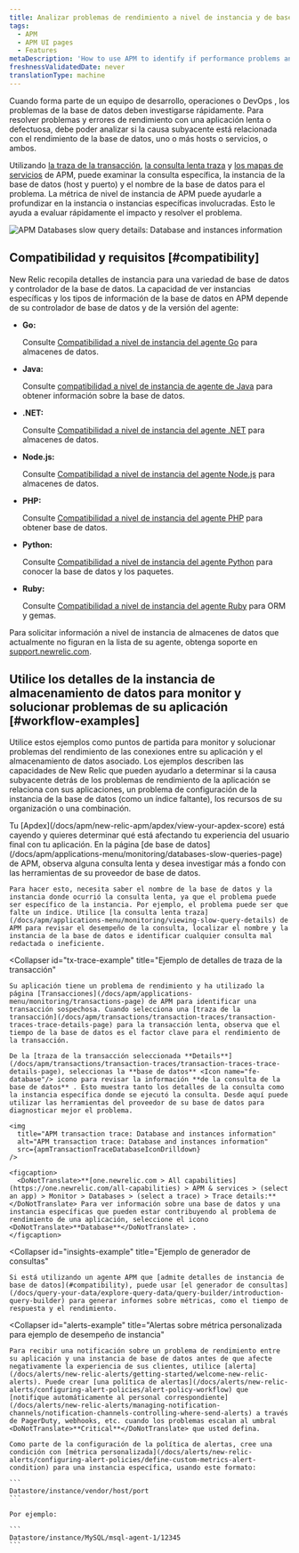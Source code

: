 ```yaml
---
title: Analizar problemas de rendimiento a nivel de instancia y de base de datos
tags:
  - APM
  - APM UI pages
  - Features
metaDescription: 'How to use APM to identify if performance problems and errors are due to database performance, one or more hosts/instances or services, or both.'
freshnessValidatedDate: never
translationType: machine
---
```




Cuando forma parte de un equipo de desarrollo, operaciones o DevOps , los problemas de la base de datos deben investigarse rápidamente. Para resolver problemas y errores de rendimiento con una aplicación lenta o defectuosa, debe poder analizar si la causa subyacente está relacionada con el rendimiento de la base de datos, uno o más hosts o servicios, o ambos.

Utilizando [la traza de la transacción](/docs/apm/transactions/transaction-traces/transaction-traces), [la consulta lenta traza](/docs/apm/applications-menu/monitoring/viewing-slow-query-details) y [los mapas de servicios](/docs/data-analysis/service-maps/get-started/service-maps-visualize-monitor-apps-entire-architecture) de APM, puede examinar la consulta específica, la instancia de la base de datos (host y puerto) y el nombre de la base de datos para el problema. La métrica de nivel de instancia de APM puede ayudarle a profundizar en la instancia o instancias específicas involucradas. Esto le ayuda a evaluar rápidamente el impacto y resolver el problema.

<img
  title="APM Databases slow query details: Database and instances information"
  alt="APM Databases slow query details: Database and instances information"
  src={apmDatabaseOverview}
/>

## Compatibilidad y requisitos [#compatibility]

New Relic recopila detalles de instancia para una variedad de base de datos y controlador de la base de datos. La capacidad de ver instancias específicas y los tipos de información de la base de datos en APM depende de su controlador de base de datos y de la versión del agente:

* <DoNotTranslate>**Go:**</DoNotTranslate>

  Consulte [Compatibilidad a nivel de instancia del agente Go](/docs/agents/go-agent/get-started/go-agent-compatibility-requirements#datastores) para almacenes de datos.

* <DoNotTranslate>**Java:**</DoNotTranslate>

  Consulte [compatibilidad a nivel de instancia de agente de Java](/docs/agents/java-agent/getting-started/compatibility-requirements-java-agent#instance-level-db) para obtener información sobre la base de datos.

* <DoNotTranslate>**.NET:**</DoNotTranslate>

  Consulte [Compatibilidad a nivel de instancia del agente .NET](/docs/agents/net-agent/getting-started/compatibility-requirements-net-agent#instance-details) para almacenes de datos.

* <DoNotTranslate>**Node.js:**</DoNotTranslate>

  Consulte [Compatibilidad a nivel de instancia del agente Node.js](/docs/agents/nodejs-agent/getting-started/compatibility-requirements-nodejs-agent#instance-details) para almacenes de datos.

* <DoNotTranslate>**PHP:**</DoNotTranslate>

  Consulte [Compatibilidad a nivel de instancia del agente PHP](/docs/agents/php-agent/getting-started/php-agent-compatibility-requirements#instance-details) para obtener base de datos.

* <DoNotTranslate>**Python:**</DoNotTranslate>

  Consulte [Compatibilidad a nivel de instancia del agente Python](/docs/agents/python-agent/getting-started/instrumented-python-packages#instance-details) para conocer la base de datos y los paquetes.

* <DoNotTranslate>**Ruby:**</DoNotTranslate>

  Consulte [Compatibilidad a nivel de instancia del agente Ruby](/docs/agents/ruby-agent/getting-started/ruby-agent-requirements-supported-frameworks#instance_details) para ORM y gemas.

Para solicitar información a nivel de instancia de almacenes de datos que actualmente no figuran en la lista de su agente, obtenga soporte en [support.newrelic.com](https://support.newrelic.com).

## Utilice los detalles de la instancia de almacenamiento de datos para monitor y solucionar problemas de su aplicación [#workflow-examples]

Utilice estos ejemplos como puntos de partida para monitor y solucionar problemas del rendimiento de las conexiones entre su aplicación y el almacenamiento de datos asociado. Los ejemplos describen las capacidades de New Relic que pueden ayudarlo a determinar si la causa subyacente detrás de los problemas de rendimiento de la aplicación se relaciona con sus aplicaciones, un problema de configuración de la instancia de la base de datos (como un índice faltante), los recursos de su organización o una combinación.

<CollapserGroup>
  <Collapser
    id="slow-sql-example"
    title="Ejemplo de detalles de traza de consulta lenta"
  >
    Tu [Apdex](/docs/apm/new-relic-apm/apdex/view-your-apdex-score) está cayendo y quieres determinar qué está afectando tu experiencia del usuario final con tu aplicación. En la página [de base de datos](/docs/apm/applications-menu/monitoring/databases-slow-queries-page) de APM, observa alguna consulta lenta y desea investigar más a fondo con las herramientas de su proveedor de base de datos.

    Para hacer esto, necesita saber el nombre de la base de datos y la instancia donde ocurrió la consulta lenta, ya que el problema puede ser específico de la instancia. Por ejemplo, el problema puede ser que falte un índice. Utilice [la consulta lenta traza](/docs/apm/applications-menu/monitoring/viewing-slow-query-details) de APM para revisar el desempeño de la consulta, localizar el nombre y la instancia de la base de datos e identificar cualquier consulta mal redactada o ineficiente.
  </Collapser>

  <Collapser
    id="tx-trace-example"
    title="Ejemplo de detalles de traza de la transacción"
  >
    Su aplicación tiene un problema de rendimiento y ha utilizado la página [Transacciones](/docs/apm/applications-menu/monitoring/transactions-page) de APM para identificar una transacción sospechosa. Cuando selecciona una [traza de la transacción](/docs/apm/transactions/transaction-traces/transaction-traces-trace-details-page) para la transacción lenta, observa que el tiempo de la base de datos es el factor clave para el rendimiento de la transacción.

    De la [traza de la transacción seleccionada **Details**](/docs/apm/transactions/transaction-traces/transaction-traces-trace-details-page), seleccionas la **base de datos** <Icon name="fe-database"/> icono para revisar la información **de la consulta de la base de datos** . Esto muestra tanto los detalles de la consulta como la instancia específica donde se ejecutó la consulta. Desde aquí puede utilizar las herramientas del proveedor de su base de datos para diagnosticar mejor el problema.

    <img
      title="APM transaction trace: Database and instances information"
      alt="APM transaction trace: Database and instances information"
      src={apmTransactionTraceDatabaseIconDrilldown}
    />

    <figcaption>
      <DoNotTranslate>**[one.newrelic.com > All capabilities](https://one.newrelic.com/all-capabilities) > APM & services > (select an app) > Monitor > Databases > (select a trace) > Trace details:**</DoNotTranslate> Para ver información sobre una base de datos y una instancia específicas que pueden estar contribuyendo al problema de rendimiento de una aplicación, seleccione el icono <DoNotTranslate>**Database**</DoNotTranslate> .
    </figcaption>
  </Collapser>

  <Collapser
    id="insights-example"
    title="Ejemplo de generador de consultas"
  >
    Si está utilizando un agente APM que [admite detalles de instancia de base de datos](#compatibility), puede usar [el generador de consultas](/docs/query-your-data/explore-query-data/query-builder/introduction-query-builder) para generar informes sobre métricas, como el tiempo de respuesta y el rendimiento.
  </Collapser>

  <Collapser
    id="alerts-example"
    title="Alertas sobre métrica personalizada para ejemplo de desempeño de instancia"
  >
    Para recibir una notificación sobre un problema de rendimiento entre su aplicación y una instancia de base de datos antes de que afecte negativamente la experiencia de sus clientes, utilice [alerta](/docs/alerts/new-relic-alerts/getting-started/welcome-new-relic-alerts). Puede crear [una política de alertas](/docs/alerts/new-relic-alerts/configuring-alert-policies/alert-policy-workflow) que [notifique automáticamente al personal correspondiente](/docs/alerts/new-relic-alerts/managing-notification-channels/notification-channels-controlling-where-send-alerts) a través de PagerDuty, webhooks, etc. cuando los problemas escalan al umbral <DoNotTranslate>**Critical**</DoNotTranslate> que usted defina.

    Como parte de la configuración de la política de alertas, cree una condición con [métrica personalizada](/docs/alerts/new-relic-alerts/configuring-alert-policies/define-custom-metrics-alert-condition) para una instancia específica, usando este formato:

    ```
    Datastore/instance/vendor/host/port
    ```

    Por ejemplo:

    ```
    Datastore/instance/MySQL/msql-agent-1/12345
    ```
  </Collapser>
</CollapserGroup>
